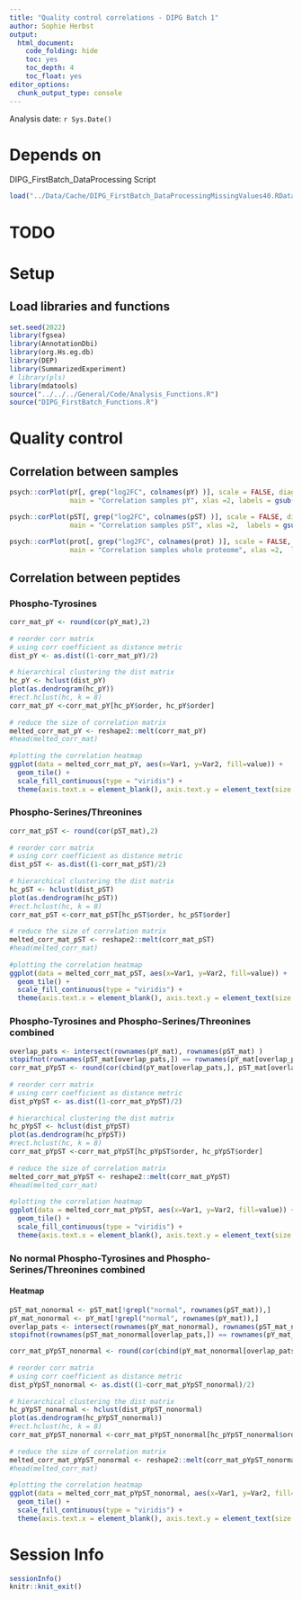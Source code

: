 ```yaml
---
title: "Quality control correlations - DIPG Batch 1"
author: Sophie Herbst
output:
  html_document:
    code_folding: hide
    toc: yes
    toc_depth: 4
    toc_float: yes
editor_options: 
  chunk_output_type: console
---
```

Analysis date: `r Sys.Date()`

# Depends on
DIPG_FirstBatch_DataProcessing Script

```r
load("../Data/Cache/DIPG_FirstBatch_DataProcessingMissingValues40.RData")
```

# TODO
# Setup
## Load libraries and functions
```r
set.seed(2022)
library(fgsea)
library(AnnotationDbi)
library(org.Hs.eg.db)
library(DEP)
library(SummarizedExperiment)
# library(pls)
library(mdatools)
source("../../../General/Code/Analysis_Functions.R")
source("DIPG_FirstBatch_Functions.R")
```

# Quality control
## Correlation between samples
```r


psych::corPlot(pY[, grep("log2FC", colnames(pY) )], scale = FALSE, diag = TRUE, upper = FALSE, zlim = c(0, 1 ), 
               main = "Correlation samples pY", xlas =2, labels = gsub( "log2FC_", "", colnames(pY[, grep("log2FC", colnames(pY) )]) ) )

psych::corPlot(pST[, grep("log2FC", colnames(pST) )], scale = FALSE, diag = TRUE, upper = FALSE, zlim = c(0, 1 ), 
               main = "Correlation samples pST", xlas =2,  labels = gsub( "log2FC_", "", colnames(pST[, grep("log2FC", colnames(pST) )]) ) )

psych::corPlot(prot[, grep("log2FC", colnames(prot) )], scale = FALSE, diag = TRUE, upper = FALSE, zlim = c(0, 1 ), 
               main = "Correlation samples whole proteome", xlas =2,  labels = gsub( "log2FC_", "", colnames(prot[, grep("log2FC", colnames(prot) )]) ) )
```

## Correlation between peptides
### Phospho-Tyrosines 
```r
corr_mat_pY <- round(cor(pY_mat),2)
 
# reorder corr matrix
# using corr coefficient as distance metric
dist_pY <- as.dist((1-corr_mat_pY)/2)
 
# hierarchical clustering the dist matrix
hc_pY <- hclust(dist_pY)
plot(as.dendrogram(hc_pY))
#rect.hclust(hc, k = 8)
corr_mat_pY <-corr_mat_pY[hc_pY$order, hc_pY$order]
 
# reduce the size of correlation matrix
melted_corr_mat_pY <- reshape2::melt(corr_mat_pY)
#head(melted_corr_mat)
 
#plotting the correlation heatmap
ggplot(data = melted_corr_mat_pY, aes(x=Var1, y=Var2, fill=value)) +
  geom_tile() +
  scale_fill_continuous(type = "viridis") +
  theme(axis.text.x = element_blank(), axis.text.y = element_text(size = 2.5))
```

### Phospho-Serines/Threonines 
```r
corr_mat_pST <- round(cor(pST_mat),2)
 
# reorder corr matrix
# using corr coefficient as distance metric
dist_pST <- as.dist((1-corr_mat_pST)/2)
 
# hierarchical clustering the dist matrix
hc_pST <- hclust(dist_pST)
plot(as.dendrogram(hc_pST))
#rect.hclust(hc, k = 8)
corr_mat_pST <-corr_mat_pST[hc_pST$order, hc_pST$order]
 
# reduce the size of correlation matrix
melted_corr_mat_pST <- reshape2::melt(corr_mat_pST)
#head(melted_corr_mat)
 
#plotting the correlation heatmap
ggplot(data = melted_corr_mat_pST, aes(x=Var1, y=Var2, fill=value)) +
  geom_tile() +
  scale_fill_continuous(type = "viridis") +
  theme(axis.text.x = element_blank(), axis.text.y = element_text(size = 2.5))
```

### Phospho-Tyrosines and Phospho-Serines/Threonines combined
```r
overlap_pats <- intersect(rownames(pY_mat), rownames(pST_mat) )
stopifnot(rownames(pST_mat[overlap_pats,]) == rownames(pY_mat[overlap_pats,]) )
corr_mat_pYpST <- round(cor(cbind(pY_mat[overlap_pats,], pST_mat[overlap_pats,])),2)
 
# reorder corr matrix
# using corr coefficient as distance metric
dist_pYpST <- as.dist((1-corr_mat_pYpST)/2)
 
# hierarchical clustering the dist matrix
hc_pYpST <- hclust(dist_pYpST)
plot(as.dendrogram(hc_pYpST))
#rect.hclust(hc, k = 8)
corr_mat_pYpST <-corr_mat_pYpST[hc_pYpST$order, hc_pYpST$order]
 
# reduce the size of correlation matrix
melted_corr_mat_pYpST <- reshape2::melt(corr_mat_pYpST)
#head(melted_corr_mat)
 
#plotting the correlation heatmap
ggplot(data = melted_corr_mat_pYpST, aes(x=Var1, y=Var2, fill=value)) +
  geom_tile() +
  scale_fill_continuous(type = "viridis") +
  theme(axis.text.x = element_blank(), axis.text.y = element_text(size = 2.5))
```
 
### No normal Phospho-Tyrosines and Phospho-Serines/Threonines combined
#### Heatmap
```r
pST_mat_nonormal <- pST_mat[!grepl("normal", rownames(pST_mat)),]
pY_mat_nonormal <- pY_mat[!grepl("normal", rownames(pY_mat)),]
overlap_pats <- intersect(rownames(pY_mat_nonormal), rownames(pST_mat_nonormal) )
stopifnot(rownames(pST_mat_nonormal[overlap_pats,]) == rownames(pY_mat_nonormal[overlap_pats,]) )

corr_mat_pYpST_nonormal <- round(cor(cbind(pY_mat_nonormal[overlap_pats,], pST_mat_nonormal[overlap_pats,])),2)
 
# reorder corr matrix
# using corr coefficient as distance metric
dist_pYpST_nonormal <- as.dist((1-corr_mat_pYpST_nonormal)/2)
 
# hierarchical clustering the dist matrix
hc_pYpST_nonormal <- hclust(dist_pYpST_nonormal)
plot(as.dendrogram(hc_pYpST_nonormal))
#rect.hclust(hc, k = 8)
corr_mat_pYpST_nonormal <-corr_mat_pYpST_nonormal[hc_pYpST_nonormal$order, hc_pYpST_nonormal$order]
 
# reduce the size of correlation matrix
melted_corr_mat_pYpST_nonormal <- reshape2::melt(corr_mat_pYpST_nonormal)
#head(melted_corr_mat)
 
#plotting the correlation heatmap
ggplot(data = melted_corr_mat_pYpST_nonormal, aes(x=Var1, y=Var2, fill=value)) +
  geom_tile() +
  scale_fill_continuous(type = "viridis") +
  theme(axis.text.x = element_blank(), axis.text.y = element_text(size = 2.5))
```



# Session Info
```r
sessionInfo()
knitr::knit_exit()
```
